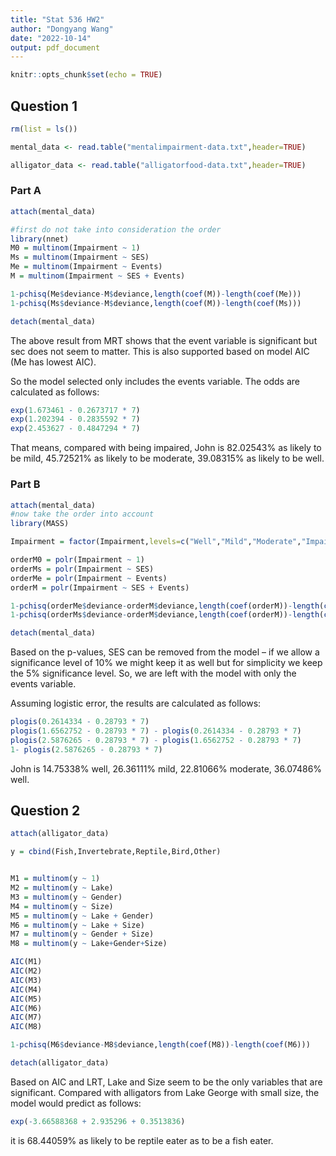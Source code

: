 ```yaml
---
title: "Stat 536 HW2"
author: "Dongyang Wang"
date: "2022-10-14"
output: pdf_document
---
```


```r
knitr::opts_chunk$set(echo = TRUE)
```

## Question 1

```r
rm(list = ls())

mental_data <- read.table("mentalimpairment-data.txt",header=TRUE)

alligator_data <- read.table("alligatorfood-data.txt",header=TRUE)

```


### Part A

```r
attach(mental_data)

#first do not take into consideration the order
library(nnet)
M0 = multinom(Impairment ~ 1)
Ms = multinom(Impairment ~ SES)
Me = multinom(Impairment ~ Events)
M = multinom(Impairment ~ SES + Events)

1-pchisq(Me$deviance-M$deviance,length(coef(M))-length(coef(Me)))
1-pchisq(Ms$deviance-M$deviance,length(coef(M))-length(coef(Ms)))

detach(mental_data)
```
The above result from MRT shows that the event variable is significant but sec does not seem to matter. This is also supported based on model AIC (Me has lowest AIC).

So the model selected only includes the events variable. The odds are calculated as follows:

```r
exp(1.673461 - 0.2673717 * 7)
exp(1.202394 - 0.2835592 * 7)
exp(2.453627 - 0.4847294 * 7)
```

That means, compared with being impaired, John is 82.02543% as likely to be mild, 45.72521% as likely to be moderate, 39.08315% as likely to be well.

### Part B

```r
attach(mental_data)
#now take the order into account
library(MASS)

Impairment = factor(Impairment,levels=c("Well","Mild","Moderate","Impaired"))

orderM0 = polr(Impairment ~ 1)
orderMs = polr(Impairment ~ SES)
orderMe = polr(Impairment ~ Events)
orderM = polr(Impairment ~ SES + Events)

1-pchisq(orderMe$deviance-orderM$deviance,length(coef(orderM))-length(coef(orderMe)))
1-pchisq(orderMs$deviance-orderM$deviance,length(coef(orderM))-length(coef(orderMs)))

detach(mental_data)
```
Based on the p-values, SES can be removed from the model -- if we allow a significance level of 10% we might keep it as well but for simplicity we keep the 5% significance level. So, we are left with the model with only the events variable.

Assuming logistic error, the results are calculated as follows:

```r
plogis(0.2614334 - 0.28793 * 7)
plogis(1.6562752 - 0.28793 * 7) - plogis(0.2614334 - 0.28793 * 7)
plogis(2.5876265 - 0.28793 * 7) - plogis(1.6562752 - 0.28793 * 7)
1- plogis(2.5876265 - 0.28793 * 7)
```

John is 14.75338% well, 26.36111% mild, 22.81066% moderate, 36.07486% well.

## Question 2

```r
attach(alligator_data)

y = cbind(Fish,Invertebrate,Reptile,Bird,Other)


M1 = multinom(y ~ 1)
M2 = multinom(y ~ Lake)
M3 = multinom(y ~ Gender)
M4 = multinom(y ~ Size)
M5 = multinom(y ~ Lake + Gender)
M6 = multinom(y ~ Lake + Size)
M7 = multinom(y ~ Gender + Size)
M8 = multinom(y ~ Lake+Gender+Size)

AIC(M1)
AIC(M2)
AIC(M3)
AIC(M4)
AIC(M5)
AIC(M6)
AIC(M7)
AIC(M8)

1-pchisq(M6$deviance-M8$deviance,length(coef(M8))-length(coef(M6)))

detach(alligator_data)
```
Based on AIC and LRT, Lake and Size seem to be the only variables that are significant. Compared with alligators from Lake George with small size, the model would predict as follows:

```r
exp(-3.66588368 + 2.935296 + 0.3513836)
```

it is 68.44059% as likely to be reptile eater as to be a fish eater.
